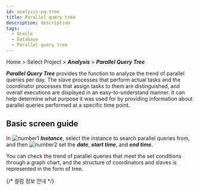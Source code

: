 ```yaml
---
id: analysis-pq-tree
title: Parallel query tree
description: description
tags:
  - Oracle
  - Database
  - Parallel query tree
---
```


Home > Select Project > **_Analysis_** > **_Parallel Query Tree_**

**_Parallel Query Tree_** provides the function to analyze the trend of parallel queries per day. The slave processes that perform actual tasks and the coordinator processes that assign tasks to them are distinguished, and overall executions are displayed in an easy-to-understand manner. It can help determine what purpose it was used for by providing information about parallel queries performed at a specific time point.

## Basic screen guide

<ImgLang img="db-pq-tree.png" desc="Parallel Query Tree" />

In ![number1](/img/number-01.png) **_Instance_**, select the instance to search parallel queries from, and then ![number2](/img/number-02.png) set the **_date_**, **_start time_**, and **_end time_**.

You can check the trend of parallel queries that meet the set conditions through a graph chart, and the structure of coordinators and slaves is represented in the form of tree.

{/* 컬럼 정보 안내 */}


<Oraclecolumn /> 

